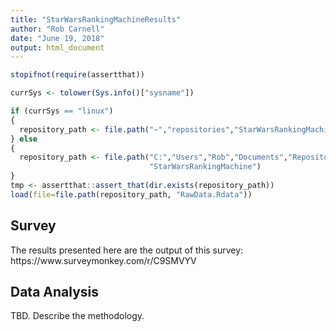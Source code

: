 ```yaml
---
title: "StarWarsRankingMachineResults"
author: "Rob Carnell"
date: "June 19, 2018"
output: html_document
---
```


```r
stopifnot(require(assertthat))

currSys <- tolower(Sys.info()["sysname"])

if (currSys == "linux")
{
  repository_path <- file.path("~","repositories","StarWarsRankingMachine")
} else
{
  repository_path <- file.path("C:","Users","Rob","Documents","Repositories",
                               "StarWarsRankingMachine")
}
tmp <- assertthat::assert_that(dir.exists(repository_path))
load(file=file.path(repository_path, "RawData.Rdata"))
```

## Survey

The results presented here are the output of this survey:  https://www.surveymonkey.com/r/C9SMVYV

## Data Analysis

TBD.  Describe the methodology.


